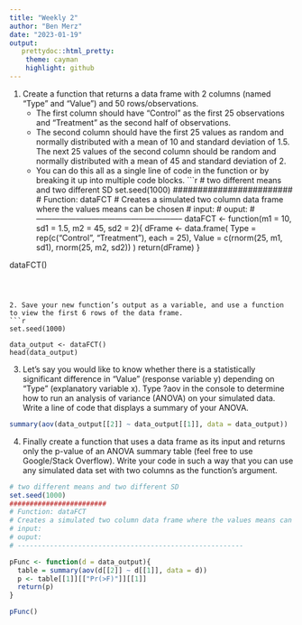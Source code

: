 ```yaml
---
title: "Weekly 2"
author: "Ben Merz"
date: "2023-01-19"
output:
   prettydoc::html_pretty:
    theme: cayman
    highlight: github
---
```


1. Create a function that returns a data frame with 2 columns (named “Type” and “Value”) and 50 rows/observations.
    + The first column should have “Control” as the first 25 observations and “Treatment” as the second half of observations.
    + The second column should have the first 25 values as random and normally distributed with a mean of 10 and standard deviation of 1.5. The next 25 values of the second column should be random and normally distributed with a mean of 45 and standard deviation of 2.
    + You can do this all as a single line of code in the function or by breaking it up into multiple code blocks.
```r
# two different means and two different SD
set.seed(1000)
########################
# Function: dataFCT
# Creates a simulated two column data frame where the values means can be chosen
# input: 
# ouput: 
# --------------------------------------------------------
dataFCT <- function(m1 = 10, sd1 = 1.5, m2 = 45, sd2 = 2){
  dFrame <- data.frame(
    Type = rep(c("Control", "Treatment"), each = 25),
    Value = c(rnorm(25, m1, sd1), rnorm(25, m2, sd2))
  )
  return(dFrame)
}

dataFCT()
```

  
  
2. Save your new function’s output as a variable, and use a function to view the first 6 rows of the data frame.
```r
set.seed(1000)

data_output <- dataFCT()
head(data_output)
```

3. Let’s say you would like to know whether there is a statistically significant difference in “Value” (response variable y) depending on “Type” (explanatory variable x). Type ?aov in the console to determine how to run an analysis of variance (ANOVA) on your simulated data. Write a line of code that displays a summary of your ANOVA.

```r
summary(aov(data_output[[2]] ~ data_output[[1]], data = data_output))
```

4. Finally create a function that uses a data frame as its input and returns only the p-value of an ANOVA summary table (feel free to use Google/Stack Overflow). Write your code in such a way that you can use any simulated data set with two columns as the function’s argument.

```r
# two different means and two different SD
set.seed(1000)
########################
# Function: dataFCT
# Creates a simulated two column data frame where the values means can be chosen
# input: 
# ouput: 
# --------------------------------------------------------

pFunc <- function(d = data_output){
  table = summary(aov(d[[2]] ~ d[[1]], data = d))
  p <- table[[1]][["Pr(>F)"]][[1]]
  return(p)
}

pFunc()
```





